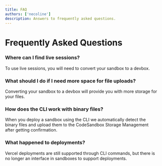 ```yaml
---
title: FAQ
authors: ['necoline']
description: Answers to frequently asked questions.
---
```

# Frequently Asked Questions

### Where can I find live sessions?
To use live sessions, you will need to convert your sandbox to a devbox.

### What should I do if I need more space for file uploads?
Converting your sandbox to a devbox will provide you with more storage for your files.

### How does the CLI work with binary files?
When you deploy a sandbox using the CLI we automatically detect the binary files
and upload them to the CodeSandbox Storage Management after getting
confirmation.

### What happened to deployments?
Vercel deployments are still supported through CLI commands, but there is no longer an interface in sandboxes to support deployments.
